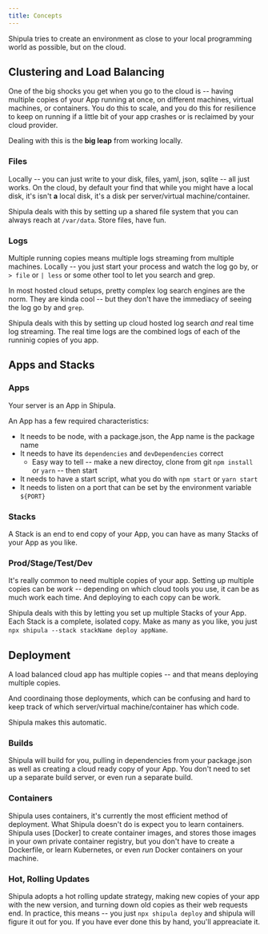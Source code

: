 ```yaml
---
title: Concepts
---
```


Shipula tries to create an environment as close to your local programming world as possible, but on the cloud.

## Clustering and Load Balancing

One of the big shocks you get when you go to the cloud is -- having multiple copies of your App running at once, on different machines, virtual machines, or containers. You do this to scale, and you do this for resilience to keep on running if a little bit of your app crashes or is reclaimed by your cloud provider.

Dealing with this is the **big leap** from working locally.

### Files

Locally -- you can just write to your disk, files, yaml, json, sqlite -- all just works. On the cloud, by default your find that while you might have a local disk, it's isn't **a** local disk, it's a disk per server/virtual machine/container.

Shipula deals with this by setting up a shared file system that you can always reach at `/var/data`. Store files, have fun.

### Logs

Multiple running copies means multiple logs streaming from multiple machines. Locally -- you just start your process and watch the log go by, or `> file` or `| less` or some other tool to let you search and grep.

In most hosted cloud setups, pretty complex log search engines are the norm. They are kinda cool -- but they don't have the immediacy of seeing the log go by and `grep`.

Shipula deals with this by setting up cloud hosted log search _and_ real time log streaming. The real time logs are the combined logs of each of the runninig copies of you app.

## Apps and Stacks

### Apps

Your server is an App in Shipula.

An App has a few required characteristics:

- It needs to be node, with a package.json, the App name is the package name
- It needs to have its `dependencies` and `devDependencies` correct
  - Easy way to tell -- make a new directoy, clone from git `npm install` or `yarn` -- then start
- It needs to have a start script, what you do with `npm start` or `yarn start`
- It needs to listen on a port that can be set by the environment variable `${PORT}`

### Stacks

A Stack is an end to end copy of your App, you can have as many Stacks of your App as you like.

### Prod/Stage/Test/Dev

It's really common to need multiple copies of your app. Setting up multiple copies can be _work_ -- depending on which cloud tools you use, it can be as much work each time. And deploying to each copy can be work.

Shipula deals with this by letting you set up multiple Stacks of your App.
Each Stack is a complete, isolated copy.
Make as many as you like, you just `npx shipula --stack stackName deploy appName`.

## Deployment

A load balanced cloud app has multiple copies -- and that means deploying multiple copies.

And coordinaing those deployments, which can be confusing and hard to keep track of which server/virtual machine/container has which code.

Shipula makes this automatic.

### Builds

Shipula will build for you, pulling in dependencies from your package.json as well as creating a cloud ready copy of your App.
You don't need to set up a separate build server, or even run a separate build.

### Containers

Shipula uses containers, it's currently the most efficient method of deployment.
What Shipula doesn't do is expect you to learn containers.
Shipula uses [Docker] to create container images, and stores those images in your own private container registry, but you don't have to create a Dockerfile, or learn Kubernetes, or even _run_ Docker containers on your machine.

### Hot, Rolling Updates

Shipula adopts a hot rolling update strategy, making new copies of your app with the new version, and turning down old copies as their web requests end.
In practice, this means -- you just `npx shipula deploy` and shipula will figure it out for you.
If you have ever done this by hand, you'll appreaciate it.
